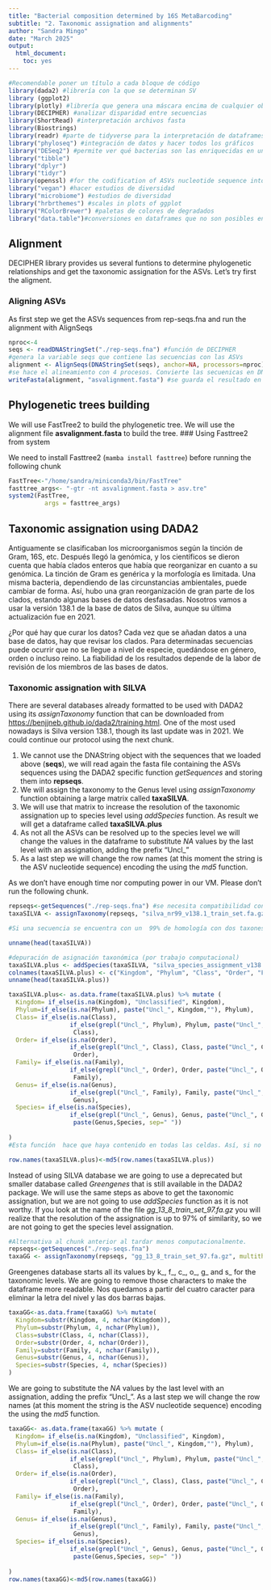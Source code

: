 ```yaml
---
title: "Bacterial composition determined by 16S MetaBarcoding"
subtitle: "2. Taxonomic assignation and alignments"
author: "Sandra Mingo"
date: "March 2025"
output: 
  html_document: 
    toc: yes
---
```


```r
#Recomendable poner un título a cada bloque de código
library(dada2) #librería con la que se determinan SV
library (ggplot2)
library(plotly) #librería que genera una máscara encima de cualquier objeto ggplot para que el gráfico sea interactivo
library(DECIPHER) #analizar disparidad entre secuencias
library(ShortRead) #interpretación archivos fasta
library(Biostrings)
library(readr) #parte de tidyverse para la interpretación de dataframes
library("phyloseq") #integración de datos y hacer todos los gráficos
library("DESeq2") #permite ver qué bacterias son las enriquecidas en una muestra con respecto a otra; calcular diversidad
library("tibble")
library("dplyr")
library("tidyr")
library(openssl) #for the codification of ASVs nucleotide sequence into a shorter string (ASVs names)
library("vegan") #hacer estudios de diversidad
library("microbiome") #estudios de diversidad
library("hrbrthemes") #scales in plots of ggplot
library("RColorBrewer") #paletas de colores de degradados
library("data.table")#conversiones en dataframes que no son posibles en dplyr
```

## Alignment

DECIPHER library provides us several funtions to determine phylogenetic relationships and get the taxonomic assignation for the ASVs. Let's try first the aligment.

### Aligning ASVs

As first step we get the ASVs sequences from rep-seqs.fna and run the alignment with AlignSeqs

```r
nproc<-4
seqs <- readDNAStringSet("./rep-seqs.fna") #función de DECIPHER
#genera la variable seqs que contiene las secuencias con las ASVs 
alignment <- AlignSeqs(DNAStringSet(seqs), anchor=NA, processors=nproc)
#se hace el alineamiento con 4 procesos. Convierte las secuenicas en DNAStringSet
writeFasta(alignment, "asvalignment.fasta") #se guarda el resultado en otro archivo fasta por si interesa usarlo después
```

## Phylogenetic trees building

We will use FastTree2 to build the phylogenetic tree. We will use the alignment file **asvalignment.fasta** to build the tree. \### Using Fasttree2 from system

We need to install Fasttree2 (`mamba install fasttree`) before running the following chunk

```r
FastTree<-"/home/sandra/miniconda3/bin/FastTree"
fasttree_args<- "-gtr -nt asvalignment.fasta > asv.tre"
system2(FastTree, 
          args = fasttree_args)  
```

## Taxonomic assignation using DADA2

Antiguamente se clasificaban los microorganismos según la tinción de Gram, 16S, etc. Después llegó la genómica, y los científicos se dieron cuenta que había clados enteros que había que reorganizar en cuanto a su genómica. La tinción de Gram es genérica y la morfología es limitada. Una misma bacteria, dependiendo de las circunstancias ambientales, puede cambiar de forma. Así, hubo una gran reorganización de gran parte de los clados, estando algunas bases de datos desfasadas. Nosotros vamos a usar la versión 138.1 de la base de datos de Silva, aunque su última actualización fue en 2021. 

¿Por qué hay que curar los datos? Cada vez que se añadan datos a una base de datos, hay que revisar los clados. Para determinadas secuencias puede ocurrir que no se llegue a nivel de especie, quedándose en género, orden o incluso reino. La fiabilidad de los resultados depende de la labor de revisión de los miembros de las bases de datos. 

### Taxonomic assignation with SILVA

There are several databases already formatted to be used with DADA2 using its *assignTaxonomy* function that can be downloaded from <https://benjjneb.github.io/dada2/training.html>. One of the most used nowadays is Silva version 138.1, though its last update was in 2021. We could continue our protocol using the next chunk.

1.  We cannot use the DNAString object with the sequences that we loaded above (**seqs**), we will read again the fasta file containing the ASVs sequences using the DADA2 specific function *getSequences* and storing them into **repseqs**.
2.  We will assign the taxonomy to the Genus level using *assignTaxonomy* function obtaining a large matrix called **taxaSILVA**.
3.  We will use that matrix to increase the resolution of the taxonomic assignation up to species level using *addSpecies* function. As result we will get a dataframe called **taxaSILVA.plus**
4.  As not all the ASVs can be resolved up to the species level we will change the values in the dataframe to substitute *NA* values by the last level with an assignation, adding the prefix "Uncl\_"
5.  As a last step we will change the row names (at this moment the string is the ASV nucleotide sequence) encoding the using the *md5* function.

::: {#warning}
As we don't have enough time nor computing power in our VM. Please don't run the following chunk.
:::

```r
repseqs<-getSequences("./rep-seqs.fna") #se necesita compatibilidad con DADA
taxaSILVA <- assignTaxonomy(repseqs, "silva_nr99_v138.1_train_set.fa.gz", multithread=TRUE)

#Si una secuencia se encuentra con un  99% de homología con dos taxones distintos, habría que usar otros métodos, viendo las posiciones donde se dan las disparidades, ya que hay posiciones con más peso que otras. 

unname(head(taxaSILVA))

#depuración de asignación taxonómica (por trabajo computacional)
taxaSILVA.plus <- addSpecies(taxaSILVA, "silva_species_assignment_v138.1.fa.gz", verbose=TRUE)
colnames(taxaSILVA.plus) <- c("Kingdom", "Phylum", "Class", "Order", "Family", "Genus","Species") #nombres de las columnas son los 7 niveles taxonómicos clásicos. Dependiendo de la base de datos se puede llegar a 13 por la resolución. En bacterias suele ser 7, con hongos o nemátodos esto aumenta.
unname(head(taxaSILVA.plus))

taxaSILVA.plus<- as.data.frame(taxaSILVA.plus) %>% mutate (
  Kingdom= if_else(is.na(Kingdom), "Unclassified", Kingdom),
  Phylum=if_else(is.na(Phylum), paste("Uncl_", Kingdom,""), Phylum),
  Class= if_else(is.na(Class), 
                 if_else(grepl("Uncl_", Phylum), Phylum, paste("Uncl_", Phylum,"")), 
                  Class),
  Order= if_else(is.na(Order), 
                 if_else(grepl("Uncl_", Class), Class, paste("Uncl_", Class,"")), 
                  Order),
  Family= if_else(is.na(Family), 
                 if_else(grepl("Uncl_", Order), Order, paste("Uncl_", Order,"")), 
                  Family),
  Genus= if_else(is.na(Genus), 
                 if_else(grepl("Uncl_", Family), Family, paste("Uncl_", Family,"")), 
                  Genus),
  Species= if_else(is.na(Species), 
                 if_else(grepl("Uncl_", Genus), Genus, paste("Uncl_", Genus,"")), 
                  paste(Genus,Species, sep=" "))
  
)
#Esta función  hace que haya contenido en todas las celdas. Así, si no se ha encontrado, se incluye Unclassified, pero no hay Missing Data, relleando con el  ítem superior establecido

row.names(taxaSILVA.plus)<-md5(row.names(taxaSILVA.plus))

```

Instead of using SILVA database we are going to use a deprecated but smaller database called _Greengenes_ that is still available in the DADA2 package. We will use the same steps as above to get the taxonomic assignation, but we are not going to use _addSpecies_ function as it is not worthy. If you look at the name of the file _gg_13_8_train_set_97.fa.gz_ you will realize that the resolution of the assignation is up to 97% of similarity, so we are not going to get the species level assignation.

```r
#Alternativa al chunk anterior al tardar menos computacionalmente.
repseqs<-getSequences("./rep-seqs.fna")
taxaGG <- assignTaxonomy(repseqs, "gg_13_8_train_set_97.fa.gz", multithread=TRUE)
```

Greengenes database starts all its values by k_, f_, c_, o_, g_ and s_ for the taxonomic levels. We are going to remove those characters to make the dataframe more readable. Nos quedamos a partir del cuatro caracter para eliminar la letra del nivel  y las dos barras bajas.
```r
taxaGG<-as.data.frame(taxaGG) %>% mutate(
  Kingdom=substr(Kingdom, 4, nchar(Kingdom)),
  Phylum=substr(Phylum, 4, nchar(Phylum)),
  Class=substr(Class, 4, nchar(Class)),
  Order=substr(Order, 4, nchar(Order)),
  Family=substr(Family, 4, nchar(Family)),
  Genus=substr(Genus, 4, nchar(Genus)),
  Species=substr(Species, 4, nchar(Species))
)
```

We are going to substitute the *NA* values by the last level with an assignation, adding the prefix "Uncl\_". As a last step we will change the row names (at this moment the string is the ASV nucleotide sequence) encoding the using the *md5* function.

```r
taxaGG<- as.data.frame(taxaGG) %>% mutate (
  Kingdom= if_else(is.na(Kingdom), "Unclassified", Kingdom),
  Phylum=if_else(is.na(Phylum), paste("Uncl_", Kingdom,""), Phylum),
  Class= if_else(is.na(Class), 
                 if_else(grepl("Uncl_", Phylum), Phylum, paste("Uncl_", Phylum,"")), 
                  Class),
  Order= if_else(is.na(Order), 
                 if_else(grepl("Uncl_", Class), Class, paste("Uncl_", Class,"")), 
                  Order),
  Family= if_else(is.na(Family), 
                 if_else(grepl("Uncl_", Order), Order, paste("Uncl_", Order,"")), 
                  Family),
  Genus= if_else(is.na(Genus), 
                 if_else(grepl("Uncl_", Family), Family, paste("Uncl_", Family,"")), 
                  Genus),
  Species= if_else(is.na(Species), 
                 if_else(grepl("Uncl_", Genus), Genus, paste("Uncl_", Genus,"")), 
                  paste(Genus,Species, sep=" "))
  
)
row.names(taxaGG)<-md5(row.names(taxaGG))
```
